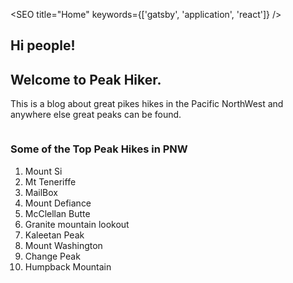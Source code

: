 

<SEO title="Home" keywords={['gatsby', 'application', 'react']} />

## Hi people!
## Welcome to Peak Hiker.

This is a blog about great pikes hikes in the Pacific NorthWest and anywhere else great peaks can be found.

<div style={{ maxWidth: '300px', marginBottom: '1.45rem' }}>
  <Image />
</div>

### Some of the Top Peak Hikes in PNW
  1. Mount Si
  2. Mt Teneriffe
  3. MailBox
  4. Mount Defiance
  5. McClellan Butte
  6. Granite mountain lookout
  7. Kaleetan Peak
  8. Mount Washington 
  9. Change Peak
  10. Humpback Mountain



